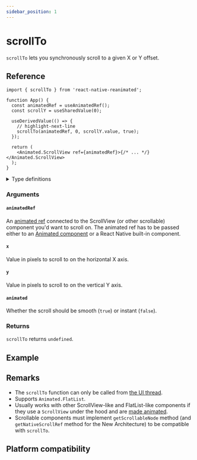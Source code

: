 ```yaml
---
sidebar_position: 1
---
```


# scrollTo

`scrollTo` lets you synchronously scroll to a given X or Y offset.

## Reference

```tsx
import { scrollTo } from 'react-native-reanimated';

function App() {
  const animatedRef = useAnimatedRef();
  const scrollY = useSharedValue(0);

  useDerivedValue(() => {
    // highlight-next-line
    scrollTo(animatedRef, 0, scrollY.value, true);
  });

  return (
    <Animated.ScrollView ref={animatedRef}>{/* ... */}</Animated.ScrollView>
  );
}
```

<details>
<summary>Type definitions</summary>

```typescript
function scrollTo<T extends Component>(
  animatedRef: AnimatedRef<T>,
  x: number,
  y: number,
  animated: boolean
): void;
```

</details>

### Arguments

#### `animatedRef`

An [animated ref](/docs/core/useAnimatedRef#returns) connected to the ScrollView (or other scrollable) component you'd want to scroll on. The animated ref has to be passed either to an [Animated component](/docs/fundamentals/glossary#animated-component) or a React Native built-in component.

#### `x`

Value in pixels to scroll to on the horizontal X axis.

#### `y`

Value in pixels to scroll to on the vertical Y axis.

#### `animated`

Whether the scroll should be smooth (`true`) or instant (`false`).

### Returns

`scrollTo` returns `undefined`.

## Example


<InteractiveExample src={ScrollToSrc} component={ScrollTo} />

## Remarks

- The `scrollTo` function can only be called from [the UI thread](/docs/fundamentals/glossary#ui-thread).
- Supports `Animated.FlatList`.
- Usually works with other ScrollView-like and FlatList-like components if they use a `ScrollView` under the hood and are [made animated](/docs/core/createAnimatedComponent#reference).
- Scrollable components must implement `getScrollableNode` method (and `getNativeScrollRef` method for the New Architecture) to be compatible with `scrollTo`.

## Platform compatibility

<PlatformCompatibility android ios web />
